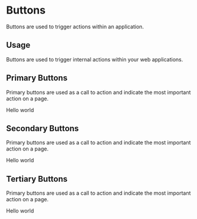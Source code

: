 
<Meta title="Design System|Buttons" component={PrimaryButton} />

# Buttons

Buttons are used to trigger actions within an application.

## Usage

Buttons are used to trigger internal actions within your web applications.

## Primary Buttons

Primary buttons are used as a call to action and indicate the most important action on a page.

<Preview withToolbar>
	<Story name="primary">
		<PrimaryButton disabled={boolean('Disabled', false)} onClick={action('button-click')}>Hello world</PrimaryButton>
	</Story>
</Preview>

## Secondary Buttons

Primary buttons are used as a call to action and indicate the most important action on a page.

<Preview withToolbar>
	<Story name="secondary">
		<SecondaryButton disabled={boolean('Disabled', false)} onClick={action('button-click')}>Hello world</SecondaryButton>
	</Story>
</Preview>

## Tertiary Buttons

Primary buttons are used as a call to action and indicate the most important action on a page.

<Preview withToolbar>
	<Story name="tertiary">
		<TertiaryButton disabled={boolean('Disabled', false)} onClick={action('button-click')}>Hello world</TertiaryButton>
	</Story>
</Preview>
